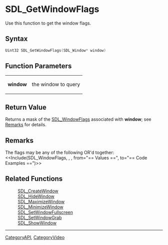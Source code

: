 
= SDL_GetWindowFlags =
Use this function to get the window flags.


== Syntax ==
<syntaxhighlight lang='c++'>
Uint32 SDL_GetWindowFlags(SDL_Window* window)
</syntaxhighlight>

== Function Parameters ==
{|
|'''window'''
|the window to query
|}

== Return Value ==
Returns a mask of the [[SDL_WindowFlags]] associated with '''window'''; see [[#Remarks|Remarks]] for details.

== Remarks ==
The flags may be any of the following OR'd together:
<<Include(SDL_WindowFlags, , , from="== Values ==", to="== Code Examples ==")>>

== Related Functions ==
:[[SDL_CreateWindow]]
:[[SDL_HideWindow]]
:[[SDL_MaximizeWindow]]
:[[SDL_MinimizeWindow]]
:[[SDL_SetWindowFullscreen]]
:[[SDL_SetWindowGrab]]
:[[SDL_ShowWindow]]

----
[[CategoryAPI]], [[CategoryVideo]]

